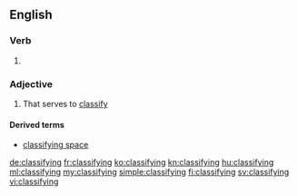 ==English==

===Verb===
{{head|en|present participle}}

# {{present participle of|classify|lang=en|nocat=1}}

===Adjective===
{{en-adj}}

# That serves to [[classify]]

====Derived terms====
* [[classifying space]]

[[de:classifying]]
[[fr:classifying]]
[[ko:classifying]]
[[kn:classifying]]
[[hu:classifying]]
[[ml:classifying]]
[[my:classifying]]
[[simple:classifying]]
[[fi:classifying]]
[[sv:classifying]]
[[vi:classifying]]